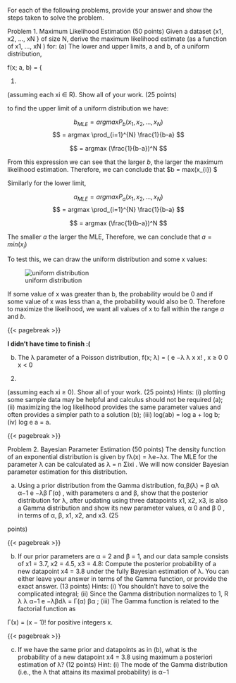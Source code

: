 For each of the following problems, provide your answer and show the steps taken to solve the problem.

Problem 1. Maximum Likelihood Estimation (50 points)
Given a dataset {x1, x2, ..., xN } of size N, derive the maximum likelihood estimate (as a function of x1, ..., xN )
for:
(a) The lower and upper limits, a and b, of a uniform distribution,



f(x; a, b) = \left\{
\begin{array}{ll}
\frac{1}{b-a}, & \text{if } a \leq x \leq b \\
0, & \text{otherwise}
\end{array}
  


(1)

(assuming each xi ∈ R). Show all of your work. (25 points)

to find the upper limit of a uniform distribution we have:

$$ b_{MLE} = argmax P_{b}(x_{1}, x_{2}, ... , x_{N}) $$
$$ = argmax \prod_{i=1}^{N} \frac{1}{b-a} $$

$$ = argmax (\frac{1}{b-a})^N $$

From this expression we can see that the larger $b$, the larger the maximum likelihood estimation. Therefore, we can conclude that $b = max(x_{i}) $

Similarly for the lower limit, 

$$ a_{MLE} = argmax P_{a}(x_{1}, x_{2}, ... , x_{N}) $$
$$ = argmax \prod_{i=1}^{N} \frac{1}{b-a} $$

$$ = argmax (\frac{1}{b-a})^N $$

The smaller $a$ the larger the MLE, Therefore, we can conclude that $a = min(x_{i})$

To test this, we can draw the uniform distribution and some x values:

![uniform distribution](./uniformDistribution.png)

If some value of x was greater than b, the probability would be 0 and if some value of x was less than a, the probability would also be 0. Therefore to maximize the likelihood, we want all values of x to fall within the range $a$ and $b$.

{{< pagebreak >}}

**I didn't have time to finish :(**

(b) The λ parameter of a Poisson distribution,
f(x; λ) = (
e
−λ λ
x
x!
, x ≥ 0
0 x < 0

(2)

(assuming each xi ≥ 0). Show all of your work. (25 points)
Hints: (i) plotting some sample data may be helpful and calculus should not be required (a); (ii) maximizing
the log likelihood provides the same parameter values and often provides a simpler path to a solution (b);
(iii) log(ab) = log a + log b; (iv) log e
a = a.

{{< pagebreak >}}

Problem 2. Bayesian Parameter Estimation (50 points)
The density function of an exponential distribution is given by fλ(x) = λe−λx. The MLE for the parameter
λ can be calculated as λ =
n
Σixi
. We will now consider Bayesian parameter estimation for this distribution.

(a) Using a prior distribution from the Gamma distribution, fα,β(λ) = β
αλ
α−1
e
−λβ
Γ(α)
, with parameters α and
β, show that the posterior distribution for λ, after updating using three datapoints x1, x2, x3, is also a
Gamma distribution and show its new parameter values, α
0 and β
0
, in terms of α, β, x1, x2, and x3. (25

points)

{{< pagebreak >}}

(b) If our prior parameters are α = 2 and β = 1, and our data sample consists of x1 = 3.7, x2 = 4.5, x3 = 4.8:
Compute the posterior probability of a new datapoint x4 = 3.8 under the fully Bayesian estimation
of λ. You can either leave your answer in terms of the Gamma function, or provide the exact answer.
(13 points)
Hints: (i) You shouldn’t have to solve the complicated integral; (ii) Since the Gamma distribution
normalizes to 1, R
λ
λ
α−1
e
−λβdλ =
Γ(α)
βα ; (iii) The Gamma function is related to the factorial function as

Γ(x) = (x − 1)! for positive integers x.

{{< pagebreak >}}

(c) If we have the same prior and datapoints as in (b), what is the probability of a new datapoint x4 = 3.8
using maximum a posteriori estimation of λ? (12 points)
Hint: (i) The mode of the Gamma distribution (i.e., the λ that attains its maximal probability) is α−1